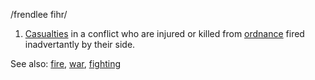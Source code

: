 /frendlee fihr/

#[[Casualties]] in a conflict who are injured or killed from [[ordnance]] fired inadvertantly by their side. 

See also: [[fire]], [[war]], [[fighting]]